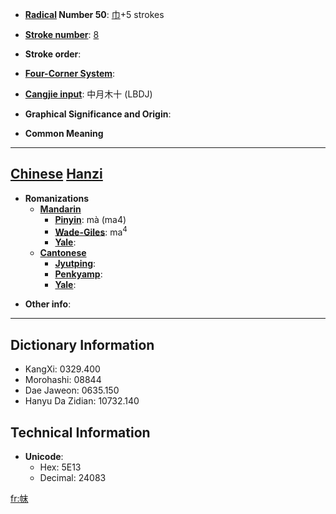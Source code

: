 * '''[[Wiktionary:Chinese radical index| Radical]] Number 50''': [[Wiktionary:Chinese radical index 巾|巾]]+5 strokes

* '''[[Wiktionary:Chinese total strokes index|Stroke number]]''': [[Wiktionary:Chinese total strokes index 8|8]]

* '''Stroke order''': 

* '''[[Wiktionary:Chinese four corner index|Four-Corner System]]''': 

* '''[[Wiktionary:Chinese Cangjie index|Cangjie input]]''': 中月木十 (LBDJ)

* '''Graphical Significance and Origin''': 

* '''Common Meaning'''

----

== [[Chinese]] [[Hanzi]] ==

* '''Romanizations'''
** '''[[Mandarin]]'''
*** '''[[Pinyin]]''': mà (ma4)
*** '''[[Wade-Giles]]''': ma<sup>4</sup>
*** '''[[Yale]]''': 
** '''[[Cantonese]]'''
*** '''[[Jyutping]]''':
*** '''[[Penkyamp]]''': 
*** '''[[Yale]]''': 

* '''Other info''': 

----

== Dictionary Information ==

* KangXi: 0329.400
* Morohashi: 08844
* Dae Jaweon: 0635.150
* Hanyu Da Zidian: 10732.140

== Technical Information ==

* '''Unicode''':
** Hex: 5E13
** Decimal: 24083

[[fr:帓]]